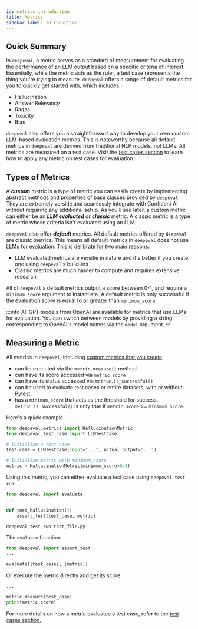 ```yaml
---
id: metrics-introduction
title: Metrics
sidebar_label: Introduction
---
```


## Quick Summary

In `deepeval`, a metric serves as a standard of measurement for evaluating the performance of an LLM output based on a specific criteria of interest. Essentially, while the metric acts as the ruler, a test case represents the thing you're trying to measure. `deepeval` offers a range of default metrics for you to quickly get started with, which includes:

- Hallucination
- Answer Relevancy
- Ragas
- Toxicity
- Bias

`deepeval` also offers you a straightforward way to develop your own custom LLM-based evaluation metrics. This is noteworthy because all default metrics in `deepeval` are derived from traditional NLP models, not LLMs. All metrics are measured on a test case. Visit the [test cases section](evaluation-test-cases) to learn how to apply any metric on test cases for evaluation.

## Types of Metrics

A **_custom_** metric is a type of metric you can easily create by implementing abstract methods and properties of base classes provided by `deepeval`. They are extremely versitle and seamlessly integrate with Confident AI without requiring any additional setup. As you'll see later, a custom metric can either be an **_LLM evaluated_** or **_classic_** metric. A classic metric is a type of metric whose criteria isn't evaluated using an LLM.

`deepeval` also offer **_default_** metrics. All default metrics offered by `deepeval` are classic metrics. This means all default metrics in `deepeval` does not use LLMs for evaluation. This is delibrate for two main reasons:

- LLM evaluated metrics are versitle in nature and it's better if you create one using `deepeval`'s build-ins
- Classic metrics are much harder to compute and requires extensive research

All of `deepeval`'s default metrics output a score between 0-1, and require a `minimum_score` argument to instantiate. A default metric is only successful if the evaluation score is equal to or greater than `minimum_score`.

:::info
All GPT models from OpenAI are available for metrics that use LLMs for evaluation. You can switch between models by providing a string corresponding to OpenAI's model names via the `model` argument.
:::

## Measuring a Metric

All metrics in `deepeval`, including [custom metrics that you create](metrics-custom):

- can be executed via the `metric.measure()` method
- can have its score accessed via `metric.score`
- can have its status accessed via `metric.is_successful()`
- can be used to evaluate test cases or entire datasets, with or without Pytest.
- has a `minimum_score` that acts as the threshold for success. `metric.is_successful()` is only true if `metric.score` >= `minimum_score`.

Here's a quick example.

```python
from deepeval.metrics import HallucinationMetric
from deepeval.test_case import LLMTestCase

# Initialize a test case
test_case = LLMTestCase(input="...", actual_output="...")

# Initialize metric with minimum_score
metric = HallucinationMetric(minimum_score=0.5)
```

Using this metric, you can either evaluate a test case using `deepeval test run`:

```python title="test_file.py"
from deepeval import evaluate
...

def test_hallucination():
    assert_test(test_case, metric)
```

```console
deepeval test run test_file.py
```

The `evaluate` function:

```python
from deepeval import assert_test
...

evaluate([test_case], [metric])
```

Or execute the metric directly and get its score:

```python
...

metric.measure(test_case)
print(metric.score)
```

For more details on how a metric evaluates a test case, refer to the [test cases section.](evaluation-test-cases#assert-test-cases)
